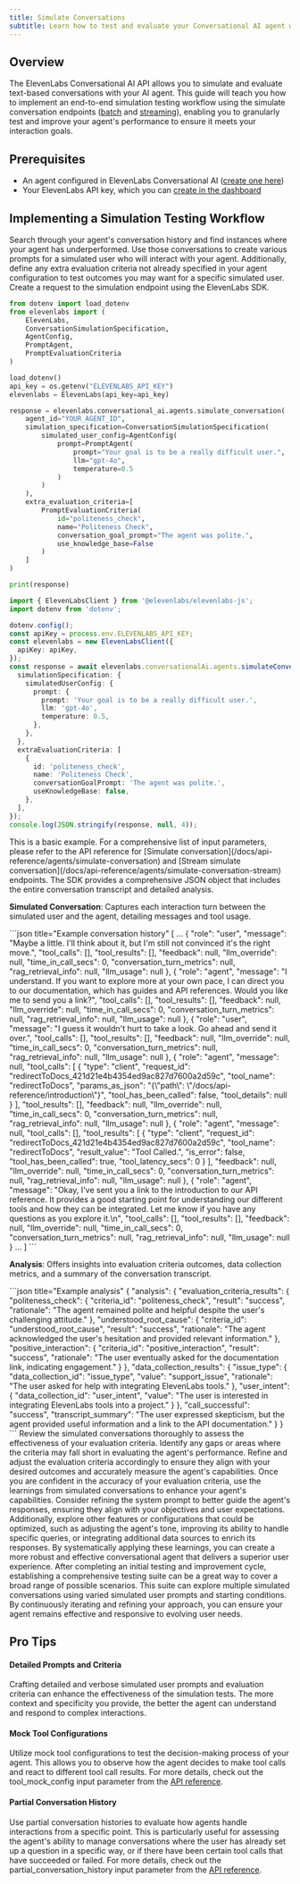 ```yaml
---
title: Simulate Conversations
subtitle: Learn how to test and evaluate your Conversational AI agent with simulated conversations
---
```


## Overview

The ElevenLabs Conversational AI API allows you to simulate and evaluate text-based conversations with your AI agent. This guide will teach you how to implement an end-to-end simulation testing workflow using the simulate conversation endpoints ([batch](/docs/api-reference/agents/simulate-conversation) and [streaming](/docs/api-reference/agents/simulate-conversation-stream)), enabling you to granularly test and improve your agent's performance to ensure it meets your interaction goals.

## Prerequisites

- An agent configured in ElevenLabs Conversational AI ([create one here](/docs/conversational-ai/quickstart))
- Your ElevenLabs API key, which you can [create in the dashboard](https://elevenlabs.io/app/settings/api-keys)

## Implementing a Simulation Testing Workflow

<Steps>

<Step title="Identify initial evaluation parameters">
Search through your agent's conversation history and find instances where your agent has underperformed. Use those conversations to create various prompts for a simulated user who will interact with your agent. Additionally, define any extra evaluation criteria not already specified in your agent configuration to test outcomes you may want for a specific simulated user.

</Step>

<Step title="Simulate the conversation via the SDK">
Create a request to the simulation endpoint using the ElevenLabs SDK.

<CodeGroup>

```python title="Python"
from dotenv import load_dotenv
from elevenlabs import (
    ElevenLabs,
    ConversationSimulationSpecification,
    AgentConfig,
    PromptAgent,
    PromptEvaluationCriteria
)

load_dotenv()
api_key = os.getenv("ELEVENLABS_API_KEY")
elevenlabs = ElevenLabs(api_key=api_key)

response = elevenlabs.conversational_ai.agents.simulate_conversation(
    agent_id="YOUR_AGENT_ID",
    simulation_specification=ConversationSimulationSpecification(
        simulated_user_config=AgentConfig(
            prompt=PromptAgent(
                prompt="Your goal is to be a really difficult user.",
                llm="gpt-4o",
                temperature=0.5
            )
        )
    ),
    extra_evaluation_criteria=[
        PromptEvaluationCriteria(
            id="politeness_check",
            name="Politeness Check",
            conversation_goal_prompt="The agent was polite.",
            use_knowledge_base=False
        )
    ]
)

print(response)

```

```typescript title="TypeScript"
import { ElevenLabsClient } from '@elevenlabs/elevenlabs-js';
import dotenv from 'dotenv';

dotenv.config();
const apiKey = process.env.ELEVENLABS_API_KEY;
const elevenlabs = new ElevenLabsClient({
  apiKey: apiKey,
});
const response = await elevenlabs.conversationalAi.agents.simulateConversation('YOUR_AGENT_ID', {
  simulationSpecification: {
    simulatedUserConfig: {
      prompt: {
        prompt: 'Your goal is to be a really difficult user.',
        llm: 'gpt-4o',
        temperature: 0.5,
      },
    },
  },
  extraEvaluationCriteria: [
    {
      id: 'politeness_check',
      name: 'Politeness Check',
      conversationGoalPrompt: 'The agent was polite.',
      useKnowledgeBase: false,
    },
  ],
});
console.log(JSON.stringify(response, null, 4));
```

</CodeGroup>

<Note>
  This is a basic example. For a comprehensive list of input parameters, please refer to the API
  reference for [Simulate conversation](/docs/api-reference/agents/simulate-conversation) and
  [Stream simulate conversation](/docs/api-reference/agents/simulate-conversation-stream) endpoints.
</Note>

</Step>

<Step title="Analyze the response">
The SDK provides a comprehensive JSON object that includes the entire conversation transcript and detailed analysis.

**Simulated Conversation**: Captures each interaction turn between the simulated user and the agent, detailing messages and tool usage.

<CodeGroup>
```json title="Example conversation history"
[
  ...
  {
    "role": "user",
    "message": "Maybe a little. I'll think about it, but I'm still not convinced it's the right move.",
    "tool_calls": [],
    "tool_results": [],
    "feedback": null,
    "llm_override": null,
    "time_in_call_secs": 0,
    "conversation_turn_metrics": null,
    "rag_retrieval_info": null,
    "llm_usage": null
  },
  {
    "role": "agent",
    "message": "I understand. If you want to explore more at your own pace, I can direct you to our documentation, which has guides and API references. Would you like me to send you a link?",
    "tool_calls": [],
    "tool_results": [],
    "feedback": null,
    "llm_override": null,
    "time_in_call_secs": 0,
    "conversation_turn_metrics": null,
    "rag_retrieval_info": null,
    "llm_usage": null
  },
  {
    "role": "user",
    "message": "I guess it wouldn't hurt to take a look. Go ahead and send it over.",
    "tool_calls": [],
    "tool_results": [],
    "feedback": null,
    "llm_override": null,
    "time_in_call_secs": 0,
    "conversation_turn_metrics": null,
    "rag_retrieval_info": null,
    "llm_usage": null
  },
  {
    "role": "agent",
    "message": null,
    "tool_calls": [
      {
        "type": "client",
        "request_id": "redirectToDocs_421d21e4b4354ed9ac827d7600a2d59c",
        "tool_name": "redirectToDocs",
        "params_as_json": "{\"path\": \"/docs/api-reference/introduction\"}",
        "tool_has_been_called": false,
        "tool_details": null
      }
    ],
    "tool_results": [],
    "feedback": null,
    "llm_override": null,
    "time_in_call_secs": 0,
    "conversation_turn_metrics": null,
    "rag_retrieval_info": null,
    "llm_usage": null
  },
  {
    "role": "agent",
    "message": null,
    "tool_calls": [],
    "tool_results": [
      {
        "type": "client",
        "request_id": "redirectToDocs_421d21e4b4354ed9ac827d7600a2d59c",
        "tool_name": "redirectToDocs",
        "result_value": "Tool Called.",
        "is_error": false,
        "tool_has_been_called": true,
        "tool_latency_secs": 0
      }
    ],
    "feedback": null,
    "llm_override": null,
    "time_in_call_secs": 0,
    "conversation_turn_metrics": null,
    "rag_retrieval_info": null,
    "llm_usage": null
  },
  {
    "role": "agent",
    "message": "Okay, I've sent you a link to the introduction to our API reference.  It provides a good starting point for understanding our different tools and how they can be integrated. Let me know if you have any questions as you explore it.\n",
    "tool_calls": [],
    "tool_results": [],
    "feedback": null,
    "llm_override": null,
    "time_in_call_secs": 0,
    "conversation_turn_metrics": null,
    "rag_retrieval_info": null,
    "llm_usage": null
  }
  ...
]
```
</CodeGroup>

**Analysis**: Offers insights into evaluation criteria outcomes, data collection metrics, and a summary of the conversation transcript.

<CodeGroup>
```json title="Example analysis"
{
  "analysis": {
    "evaluation_criteria_results": {
      "politeness_check": {
        "criteria_id": "politeness_check",
        "result": "success",
        "rationale": "The agent remained polite and helpful despite the user's challenging attitude."
      },
      "understood_root_cause": {
        "criteria_id": "understood_root_cause",
        "result": "success",
        "rationale": "The agent acknowledged the user's hesitation and provided relevant information."
      },
      "positive_interaction": {
        "criteria_id": "positive_interaction",
        "result": "success",
        "rationale": "The user eventually asked for the documentation link, indicating engagement."
      }
    },
    "data_collection_results": {
      "issue_type": {
        "data_collection_id": "issue_type",
        "value": "support_issue",
        "rationale": "The user asked for help with integrating ElevenLabs tools."
      },
      "user_intent": {
        "data_collection_id": "user_intent",
        "value": "The user is interested in integrating ElevenLabs tools into a project."
      }
    },
    "call_successful": "success",
    "transcript_summary": "The user expressed skepticism, but the agent provided useful information and a link to the API documentation."
  }
}
```
</CodeGroup>
</Step>

<Step title="Improve your evaluation criteria">
  Review the simulated conversations thoroughly to assess the effectiveness of your evaluation
  criteria. Identify any gaps or areas where the criteria may fall short in evaluating the agent's
  performance. Refine and adjust the evaluation criteria accordingly to ensure they align with your
  desired outcomes and accurately measure the agent's capabilities.
</Step>

<Step title="Improve your agent">
  Once you are confident in the accuracy of your evaluation criteria, use the learnings from
  simulated conversations to enhance your agent's capabilities. Consider refining the system prompt
  to better guide the agent's responses, ensuring they align with your objectives and user
  expectations. Additionally, explore other features or configurations that could be optimized, such
  as adjusting the agent's tone, improving its ability to handle specific queries, or integrating
  additional data sources to enrich its responses. By systematically applying these learnings, you
  can create a more robust and effective conversational agent that delivers a superior user
  experience.
</Step>

<Step title="Continuous iteration">
  After completing an initial testing and improvement cycle, establishing a comprehensive testing
  suite can be a great way to cover a broad range of possible scenarios. This suite can explore
  multiple simulated conversations using varied simulated user prompts and starting conditions. By
  continuously iterating and refining your approach, you can ensure your agent remains effective and
  responsive to evolving user needs.
</Step>

</Steps>

## Pro Tips

#### Detailed Prompts and Criteria

Crafting detailed and verbose simulated user prompts and evaluation criteria can enhance the effectiveness of the simulation tests. The more context and specificity you provide, the better the agent can understand and respond to complex interactions.

#### Mock Tool Configurations

Utilize mock tool configurations to test the decision-making process of your agent. This allows you to observe how the agent decides to make tool calls and react to different tool call results. For more details, check out the tool_mock_config input parameter from the [API reference](/docs/api-reference/agents/simulate-conversation#request.body.simulation_specification.tool_mock_config).

#### Partial Conversation History

Use partial conversation histories to evaluate how agents handle interactions from a specific point. This is particularly useful for assessing the agent's ability to manage conversations where the user has already set up a question in a specific way, or if there have been certain tool calls that have succeeded or failed. For more details, check out the partial_conversation_history input parameter from the [API reference](/docs/api-reference/agents/simulate-conversation#request.body.simulation_specification.partial_conversation_history).
